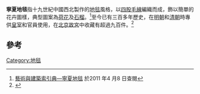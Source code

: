 '''寧夏地毯'''指十九世紀中國西北製作的[[地毯|地毯]]風格，以[[四股毛線|四股毛線]]編織而成，飾以簡單的花卉圖樣，典型圖案為[[荷花|荷花]]及[[石榴|石榴]]。<ref>[http://db1x.sinica.edu.tw/caat/caat_rptcaatc.php?_op=?SUBJECT_ID:300245366 藝術與建築索引典—寧夏地毯]{{dead link|date=2017年12月 |bot=InternetArchiveBot |fix-attempted=yes }} 於2011 年4 月8 日查閱</ref>至今已有三百多年歷史，在[[明朝|明朝]]和[[清朝|清朝]]時專供[[皇室|皇室]]和官員使用，在[[北京|北京]][[故宮|故宮]]中收藏有超過九百件。<ref>{{cite news|title=日本企業將投資2000萬人民幣建寧夏地毯博物館|url=http://news.xinhuanet.com/fortune/2007-02/05/content_5699536.htm|accessdate=2012-02-08|newspaper=新華網|date=2007-02-05|archive-date=2012-11-23|archive-url=https://web.archive.org/web/20121123003313/http://news.xinhuanet.com/fortune/2007-02/05/content_5699536.htm|dead-url=no}}</ref> 

==參考==
{{reflist}}

<!----
AAT-Taiwan-寧夏地毯的文字允许在[[:Wikipedia:CC-by-sa-3.0协议文本|CC-BY-SA 3.0协议]]和[[:Wikipedia:GNU自由文档许可证文本|GNU自由文档许可证]]下修改和再使用。
---->
[[Category:地毯|Category:地毯]]